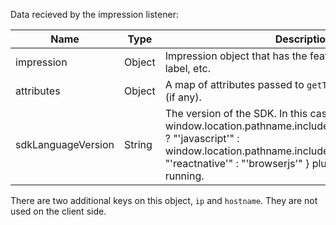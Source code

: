 
Data recieved by the impression listener:

| **Name** | **Type** | **Description** |
| --- | --- | --- | 
| impression | Object | Impression object that has the feature, key, treatment, label, etc. |
| attributes | Object | A map of attributes passed to `getTreatment`/`getTreatments` (if any). |
| sdkLanguageVersion | String | The version of the SDK. In this case the language is { window.location.pathname.includes("Javascript%20SDK") ? "'javascript'" : window.location.pathname.includes("Native%20SDK") ? "'reactnative'" : "'browserjs'" } plus the version currently running. |

There are two additional keys on this object, `ip` and `hostname`. They are not used on the client side.